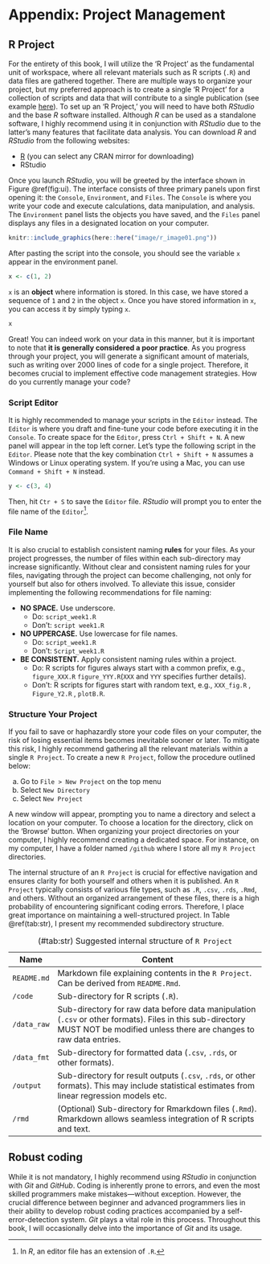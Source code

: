 # Appendix: Project Management

## R Project

For the entirety of this book, I will utilize the 'R Project' as the fundamental unit of workspace, where all relevant materials such as R scripts (`.R`) and data files are gathered together. There are multiple ways to organize your project, but my preferred approach is to create a single 'R Project' for a collection of scripts and data that will contribute to a single publication (see example [here](https://github.com/aterui/public-proj_stream-diversity)). To set up an 'R Project,' you will need to have both *RStudio* and the base *R* software installed. Although *R* can be used as a standalone software, I highly recommend using it in conjunction with *RStudio* due to the latter's many features that facilitate data analysis. You can download *R* and *RStudio* from the following websites:

-   [R](https://www.r-project.org/) (you can select any CRAN mirror for downloading)
-   RStudio

Once you launch *RStudio*, you will be greeted by the interface shown in Figure \@ref(fig:ui). The interface consists of three primary panels upon first opening it: the `Console`, `Environment`, and `Files`. The `Console` is where you write your code and execute calculations, data manipulation, and analysis. The `Environment` panel lists the objects you have saved, and the `Files` panel displays any files in a designated location on your computer.

```r
knitr::include_graphics(here::here("image/r_image01.png"))
```

After pasting the script into the console, you should see the variable `x` appear in the environment panel.

```r

x <- c(1, 2)
```

`x` is an **object** where information is stored. In this case, we have stored a sequence of `1` and `2` in the object `x`. Once you have stored information in `x`, you can access it by simply typing `x`.

```r
x
```

Great! You can indeed work on your data in this manner, but it is important to note that **it is generally considered a poor practice**. As you progress through your project, you will generate a significant amount of materials, such as writing over 2000 lines of code for a single project. Therefore, it becomes crucial to implement effective code management strategies. How do you currently manage your code?

### Script Editor

It is highly recommended to manage your scripts in the `Editor` instead. The `Editor` is where you draft and fine-tune your code before executing it in the `Console`. To create space for the `Editor`, press `Ctrl + Shift + N`. A new panel will appear in the top left corner. Let's type the following script in the `Editor`. Please note that the key combination `Ctrl + Shift + N` assumes a Windows or Linux operating system. If you're using a Mac, you can use `Command + Shift + N` instead.

```r
y <- c(3, 4)
```

Then, hit `Ctr + S` to save the `Editor` file. *RStudio* will prompt you to enter the file name of the `Editor`[^a-project-1].

[^a-project-1]: In *R*, an editor file has an extension of `.R`.

### File Name

It is also crucial to establish consistent naming **rules** for your files. As your project progresses, the number of files within each sub-directory may increase significantly. Without clear and consistent naming rules for your files, navigating through the project can become challenging, not only for yourself but also for others involved. To alleviate this issue, consider implementing the following recommendations for file naming:

-   **NO SPACE.** Use underscore.
    -   Do: `script_week1.R`
    -   Don't: `script week1.R`
-   **NO UPPERCASE.** Use lowercase for file names.
    -   Do: `script_week1.R`
    -   Don't: `Script_week1.R`
-   **BE CONSISTENT.** Apply consistent naming rules within a project.
    -   Do: R scripts for figures always start with a common prefix, e.g., `figure_XXX.R` `figure_YYY.R`(`XXX` and `YYY` specifies further details).
    -   Don't: R scripts for figures start with random text, e.g., `XXX_fig.R` , `Figure_Y2.R` , `plotB.R`.

### Structure Your Project

If you fail to save or haphazardly store your code files on your computer, the risk of losing essential items becomes inevitable sooner or later. To mitigate this risk, I highly recommend gathering all the relevant materials within a single `R Project`. To create a new `R Project`, follow the procedure outlined below:

a.  Go to `File > New Project` on the top menu
b.  Select `New Directory`
c.  Select `New Project`

A new window will appear, prompting you to name a directory and select a location on your computer. To choose a location for the directory, click on the 'Browse' button. When organizing your project directories on your computer, I highly recommend creating a dedicated space. For instance, on my computer, I have a folder named `/github` where I store all my `R Project` directories.

The internal structure of an `R Project` is crucial for effective navigation and ensures clarity for both yourself and others when it is published. An `R Project` typically consists of various file types, such as `.R`, `.csv`, `.rds`, `.Rmd`, and others. Without an organized arrangement of these files, there is a high probability of encountering significant coding errors. Therefore, I place great importance on maintaining a well-structured project. In Table \@ref(tab:str), I present my recommended subdirectory structure.

| Name        | Content                                                                                                                                                                       |
|-------------|-------------------------------------------------------------------------------------------------------------------------------------------------------------------------------|
| `README.md` | Markdown file explaining contents in the `R Project`. Can be derived from `README.Rmd`.                                                                                       |
| `/code`     | Sub-directory for R scripts (`.R`).                                                                                                                                           |
| `/data_raw` | Sub-directory for raw data before data manipulation (`.csv` or other formats). Files in this sub-directory MUST NOT be modified unless there are changes to raw data entries. |
| `/data_fmt` | Sub-directory for formatted data (`.csv`, `.rds`, or other formats).                                                                                                          |
| `/output`   | Sub-directory for result outputs (`.csv`, `.rds`, or other formats). This may include statistical estimates from linear regression models etc.                                |
| `/rmd`      | (Optional) Sub-directory for Rmarkdown files (`.Rmd`). Rmarkdown allows seamless integration of R scripts and text.                                                           |

: (#tab:str) Suggested internal structure of `R Project`

## Robust coding

While it is not mandatory, I highly recommend using *RStudio* in conjunction with *Git* and *GitHub*. Coding is inherently prone to errors, and even the most skilled programmers make mistakes---without exception. However, the crucial difference between beginner and advanced programmers lies in their ability to develop robust coding practices accompanied by a self-error-detection system. *Git* plays a vital role in this process. Throughout this book, I will occasionally delve into the importance of *Git* and its usage.
